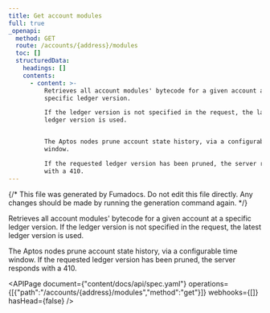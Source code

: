 ```yaml
---
title: Get account modules
full: true
_openapi:
  method: GET
  route: /accounts/{address}/modules
  toc: []
  structuredData:
    headings: []
    contents:
      - content: >-
          Retrieves all account modules' bytecode for a given account at a
          specific ledger version.

          If the ledger version is not specified in the request, the latest
          ledger version is used.


          The Aptos nodes prune account state history, via a configurable time
          window.

          If the requested ledger version has been pruned, the server responds
          with a 410.
---
```


{/* This file was generated by Fumadocs. Do not edit this file directly. Any changes should be made by running the generation command again. */}

Retrieves all account modules' bytecode for a given account at a specific ledger version.
If the ledger version is not specified in the request, the latest ledger version is used.

The Aptos nodes prune account state history, via a configurable time window.
If the requested ledger version has been pruned, the server responds with a 410.

<APIPage document={"content/docs/api/spec.yaml"} operations={[{"path":"/accounts/{address}/modules","method":"get"}]} webhooks={[]} hasHead={false} />